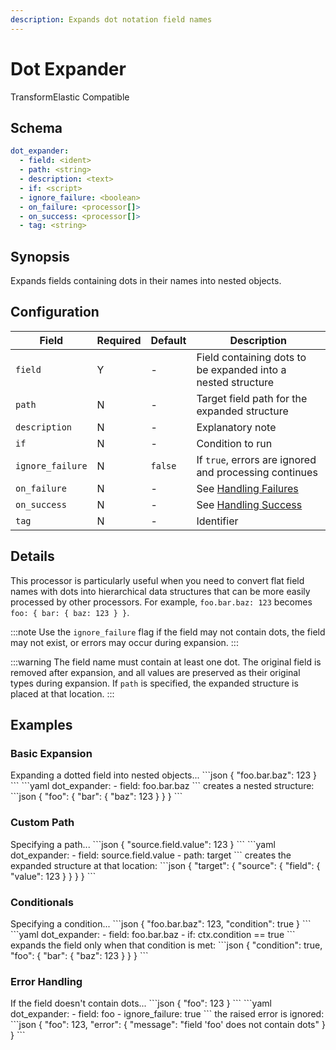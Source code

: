 ```yaml
---
description: Expands dot notation field names
---
```


# Dot Expander

<span class="theme-doc-version-badge badge badge--primary">Transform</span><span class="theme-doc-version-badge badge badge--secondary">Elastic Compatible</span>

## Schema

```yaml {2}
dot_expander:
  - field: <ident>
  - path: <string>
  - description: <text>
  - if: <script>
  - ignore_failure: <boolean>
  - on_failure: <processor[]>
  - on_success: <processor[]>
  - tag: <string>
```

## Synopsis

Expands fields containing dots in their names into nested objects.

## Configuration

|Field|Required|Default|Description|
|---|---|---|---|
|`field`|Y|-|Field containing dots to be expanded into a nested structure|
|`path`|N|-|Target field path for the expanded structure|
|`description`|N|-|Explanatory note|
|`if`|N|-|Condition to run|
|`ignore_failure`|N|`false`|If `true`, errors are ignored and processing continues|
|`on_failure`|N|-|See [Handling Failures](../handling-failures.mdx)|
|`on_success`|N|-|See [Handling Success](../handling-success.mdx)|
|`tag`|N|-|Identifier|

## Details

This processor is particularly useful when you need to convert flat field names with dots into hierarchical data structures that can be more easily processed by other processors. For example, `foo.bar.baz: 123` becomes `foo: { bar: { baz: 123 } }`.

:::note
Use the `ignore_failure` flag if the field may not contain dots, the field may not exist, or errors may occur during expansion.
:::

:::warning
The field name must contain at least one dot. The original field is removed after expansion, and all values are preserved as their original types during expansion. If `path` is specified, the expanded structure is placed at that location.
:::

## Examples

### Basic Expansion

<ExampleGrid>
  <CommentCol>
    Expanding a dotted field into nested objects...
  </CommentCol>
  <CodeCol>
    ```json
    {
      "foo.bar.baz": 123
    }
    ```
    ```yaml
    dot_expander:
      - field: foo.bar.baz
    ```
  </CodeCol>
  <CommentCol>
    creates a nested structure:
  </CommentCol>
  <CodeCol>
    ```json
    {
      "foo": {
        "bar": {
          "baz": 123
        }
      }
    }
    ```
  </CodeCol>
</ExampleGrid>

### Custom Path

<ExampleGrid>
  <CommentCol>
    Specifying a path...
  </CommentCol>
  <CodeCol>
    ```json
    {
      "source.field.value": 123
    }
    ```
    ```yaml
    dot_expander:
      - field: source.field.value
      - path: target
    ```
  </CodeCol>
  <CommentCol>
    creates the expanded structure at that location:
  </CommentCol>
  <CodeCol>
    ```json
    {
      "target": {
        "source": {
          "field": {
            "value": 123
          }
        }
      }
    }
    ```
  </CodeCol>
</ExampleGrid>

### Conditionals

<ExampleGrid>
  <CommentCol>
    Specifying a condition...
  </CommentCol>
  <CodeCol>
    ```json
    {
      "foo.bar.baz": 123,
      "condition": true
    }
    ```
    ```yaml
    dot_expander:
      - field: foo.bar.baz
      - if: ctx.condition == true
    ```
  </CodeCol>
  <CommentCol>
    expands the field only when that condition is met:
  </CommentCol>
  <CodeCol>
    ```json
    {
      "condition": true,
      "foo": {
        "bar": {
          "baz": 123
        }
      }
    }
    ```
  </CodeCol>
</ExampleGrid>

### Error Handling

<ExampleGrid>
  <CommentCol>
    If the field doesn't contain dots...
  </CommentCol>
  <CodeCol>
    ```json
    {
      "foo": 123
    }
    ```
    ```yaml
    dot_expander:
      - field: foo
      - ignore_failure: true
    ```
  </CodeCol>
  <CommentCol>
    the raised error is ignored:
  </CommentCol>
  <CodeCol>
    ```json
    {
      "foo": 123,
      "error": {
        "message": "field 'foo' does not contain dots"
      }
    }
    ```
  </CodeCol>
</ExampleGrid>
